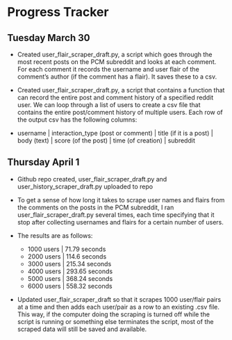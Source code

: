 # Progress Tracker 

## Tuesday March 30

* Created user_flair_scraper_draft.py, a script which goes through the most recent posts on the PCM subreddit and looks at each comment. For each comment it records the username and user flair of the comment's author (if the comment has a flair). It saves these to a csv. 

* Created user_flair_scraper_draft.py, a script that contains a function that can record the entire post and comment history of a specified reddit user. We can loop through a list of users to create a csv file that contains the entire post/comment history of multiple users. Each row of the output csv has the following columns:
* username | interaction_type (post or comment) | title (if it is a post) | body (text) | score (of the post) | time (of creation) | subreddit


## Thursday April 1 

* Github repo created, user_flair_scraper_draft.py and user_history_scraper_draft.py uploaded to repo

* To get a sense of how long it takes to scrape user names and flairs from the comments on the posts in the PCM subreddit, I ran user_flair_scraper_draft.py  several times, each time specifying that it stop after collecting usernames and flairs for a certain number of users.
* The results are as follows: 
    * 1000 users | 71.79 seconds
    * 2000 users | 114.6 seconds
    * 3000 users | 215.34 seconds
    * 4000 users | 293.65 seconds
    * 5000 users | 368.24 seconds
    * 6000 users | 558.32 seconds
    
* Updated user_flair_scraper_draft so that it scrapes 1000 user/flair pairs at a time and then adds each user/pair as a row to an existing .csv file. This way, if the computer doing the scraping is turned off while the script is running or something else terminates the script, most of the scraped data will still be saved and available.
